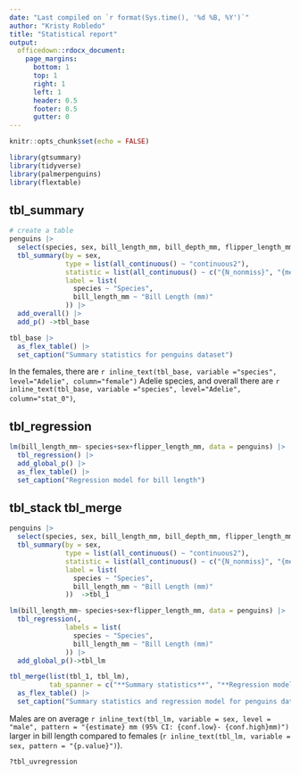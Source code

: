 ```yaml
---
date: "Last compiled on `r format(Sys.time(), '%d %B, %Y')`"
author: "Kristy Robledo"
title: "Statistical report"
output: 
  officedown::rdocx_document:
    page_margins:
      bottom: 1
      top: 1
      right: 1
      left: 1
      header: 0.5
      footer: 0.5
      gutter: 0
---
```


```r
knitr::opts_chunk$set(echo = FALSE)

library(gtsummary)
library(tidyverse)
library(palmerpenguins)
library(flextable)

```

## tbl_summary

```r


# create a table
penguins |>
  select(species, sex, bill_length_mm, bill_depth_mm, flipper_length_mm) |>
  tbl_summary(by = sex, 
              type = list(all_continuous() ~ "continuous2"),
              statistic = list(all_continuous() ~ c("{N_nonmiss}", "{mean}  ({sd})", "{min}-{max}")), 
              label = list(
                species ~ "Species",
                bill_length_mm ~ "Bill Length (mm)"
              )) |>
  add_overall() |>
  add_p() ->tbl_base

tbl_base |>
  as_flex_table() |>
  set_caption("Summary statistics for penguins dataset")
```

In the females, there are `r inline_text(tbl_base, variable ="species", level="Adelie", column="female")` Adelie species, and overall there are `r inline_text(tbl_base, variable ="species", level="Adelie", column="stat_0")`, 

## tbl_regression

```r
lm(bill_length_mm~ species+sex+flipper_length_mm, data = penguins) |>
  tbl_regression() |>
  add_global_p() |>
  as_flex_table() |>
  set_caption("Regression model for bill length")

```

## tbl_stack tbl_merge

```r
penguins |>
  select(species, sex, bill_length_mm, bill_depth_mm, flipper_length_mm) |>
  tbl_summary(by = sex, 
              type = list(all_continuous() ~ "continuous2"),
              statistic = list(all_continuous() ~ c("{N_nonmiss}", "{mean}  ({sd})", "{min}-{max}")), 
              label = list(
                species ~ "Species",
                bill_length_mm ~ "Bill Length (mm)"
              ))  ->tbl_1

lm(bill_length_mm~ species+sex+flipper_length_mm, data = penguins) |>
  tbl_regression(, 
              labels = list(
                species ~ "Species",
                bill_length_mm ~ "Bill Length (mm)"
              )) |>
  add_global_p()->tbl_lm

tbl_merge(list(tbl_1, tbl_lm), 
          tab_spanner = c("**Summary statistics**", "**Regression model**")) |>
  as_flex_table() |>
  set_caption("Summary statistics and regression model for penguins dataset")
```

Males are on average `r inline_text(tbl_lm, variable = sex, level = "male", pattern = "{estimate} mm (95% CI: {conf.low}- {conf.high}mm)")` larger in bill length compared to females (`r inline_text(tbl_lm, variable = sex, pattern = "{p.value}")`). 

```r
?tbl_uvregression
```

